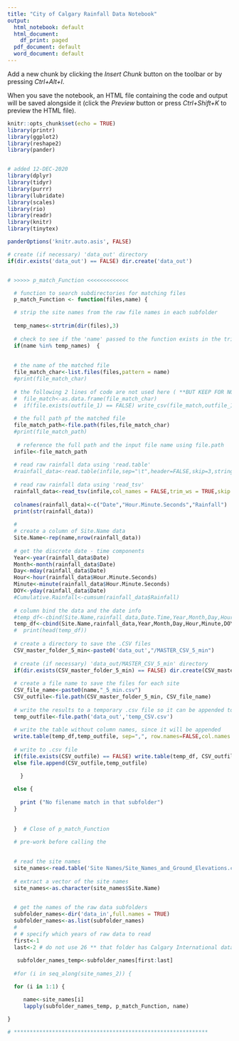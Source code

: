 ```yaml
---
title: "City of Calgary Rainfall Data Notebook"
output:
  html_notebook: default
  html_document:
    df_print: paged
  pdf_document: default
  word_document: default
---
```


Add a new chunk by clicking the *Insert Chunk* button on the toolbar or by pressing *Ctrl+Alt+I*.

When you save the notebook, an HTML file containing the code and output will be saved alongside it (click the *Preview* button or press *Ctrl+Shift+K* to preview the HTML file).


```r
knitr::opts_chunk$set(echo = TRUE)
library(printr)
library(ggplot2)
library(reshape2)
library(pander)


# added 12-DEC-2020
library(dplyr)
library(tidyr)
library(purrr)
library(lubridate)
library(scales)
library(rio)
library(readr)
library(knitr)
library(tinytex)

panderOptions('knitr.auto.asis', FALSE)
```



```r


# create (if necessary) 'data_out' directory
if(dir.exists('data_out') == FALSE) dir.create('data_out')


# >>>>> p_match_Function <<<<<<<<<<<<<

  # function to search subdirectories for matching files
  p_match_Function <- function(files,name) {

  # strip the site names from the raw file names in each subfolder
  
  temp_names<-strtrim(dir(files),3)
 
  # check to see if the 'name' passed to the function exists in the trimmed file names
  if(name %in% temp_names)  {
    
 
  # the name of the matched file
  file_match_char<-list.files(files,pattern = name)
  #print(file_match_char)
  
  # the following 2 lines of code are not used here ( **BUT KEEP FOR NOW - the FILE APPEND MAY BE NEEDED ELSEWHERE **)
  #  file_match<-as.data.frame(file_match_char)
  #  if(file.exists(outfile_1) == FALSE) write_csv(file_match,outfile_1) else write_csv(file_match,outfile_1,append = TRUE)
  
  # the full path pf the matched file
  file_match_path<-file.path(files,file_match_char)
  #print(file_match_path)
  
   # reference the full path and the input file name using file.path
  infile<-file_match_path
  
  # read raw rainfall data using 'read.table'
  #rainfall_data<-read.table(infile,sep="\t",header=FALSE,skip=3,stringsAsFactors = FALSE)
  
  # read raw rainfall data using 'read_tsv'
  rainfall_data<-read_tsv(infile,col_names = FALSE,trim_ws = TRUE,skip = 3)
  
  colnames(rainfall_data)<-c("Date","Hour.Minute.Seconds","Rainfall")
  print(str(rainfall_data))
  
  #
  # create a column of Site.Name data
  Site.Name<-rep(name,nrow(rainfall_data))
  
  # get the discrete date - time components
  Year<-year(rainfall_data$Date)
  Month<-month(rainfall_data$Date)
  Day<-mday(rainfall_data$Date)
  Hour<-hour(rainfall_data$Hour.Minute.Seconds)
  Minute<-minute(rainfall_data$Hour.Minute.Seconds)  
  DOY<-yday(rainfall_data$Date)
  #Cumulative.Rainfall<-cumsum(rainfall_data$Rainfall)
  
  # column bind the data and the date info
  #temp_df<-cbind(Site.Name,rainfall_data,Date.Time,Year,Month,Day,Hour,Minute,DOY)
  temp_df<-cbind(Site.Name,rainfall_data,Year,Month,Day,Hour,Minute,DOY)
  #  print(head(temp_df))
  
  # create a directory to save the .CSV files
  CSV_master_folder_5_min<-paste0('data_out',"/MASTER_CSV_5_min")
 
  # create (if necessary) 'data_out/MASTER_CSV_5_min' directory
  if(dir.exists(CSV_master_folder_5_min) == FALSE) dir.create(CSV_master_folder_5_min)
  
  # create a file name to save the files for each site
  CSV_file_name<-paste0(name,"_5_min.csv")
  CSV_outfile<-file.path(CSV_master_folder_5_min, CSV_file_name)
  
  # write the results to a temporary .csv file so it can be appended to the original Pass #1 file
  temp_outfile<-file.path('data_out','temp_CSV.csv')
  
  # write the table without column names, since it will be appended  
  write.table(temp_df,temp_outfile, sep=",", row.names=FALSE,col.names = FALSE)
  
  # write to .csv file
  if(file.exists(CSV_outfile) == FALSE) write.table(temp_df, CSV_outfile, sep=",", row.names=FALSE,col.names = TRUE) 
  else file.append(CSV_outfile,temp_outfile)

    }   
    
  else {
    
    print ("No filename match in that subfolder")
  }  
  
  
  }  # Close of p_match_Function

  # pre-work before calling the
  
  
  # read the site names
  site_names<-read.table('Site Names/Site_Names_and_Ground_Elevations.csv',sep=",",header=TRUE,stringsAsFactors = FALSE)
  
  # extract a vector of the site names
  site_names<-as.character(site_names$Site.Name)
  

  # get the names of the raw data subfolders
  subfolder_names<-dir('data_in',full.names = TRUE)
  subfolder_names<-as.list(subfolder_names)
  # 
  # # specify which years of raw data to read
  first<-1
  last<-2 # do not use 26 ** that folder has Calgary International data
  
   subfolder_names_temp<-subfolder_names[first:last]
  
  #for (i in seq_along(site_names_2)) {

  for (i in 1:1) {

     name<-site_names[i]
     lapply(subfolder_names_temp, p_match_Function, name)

}

# *************************************************************



```

